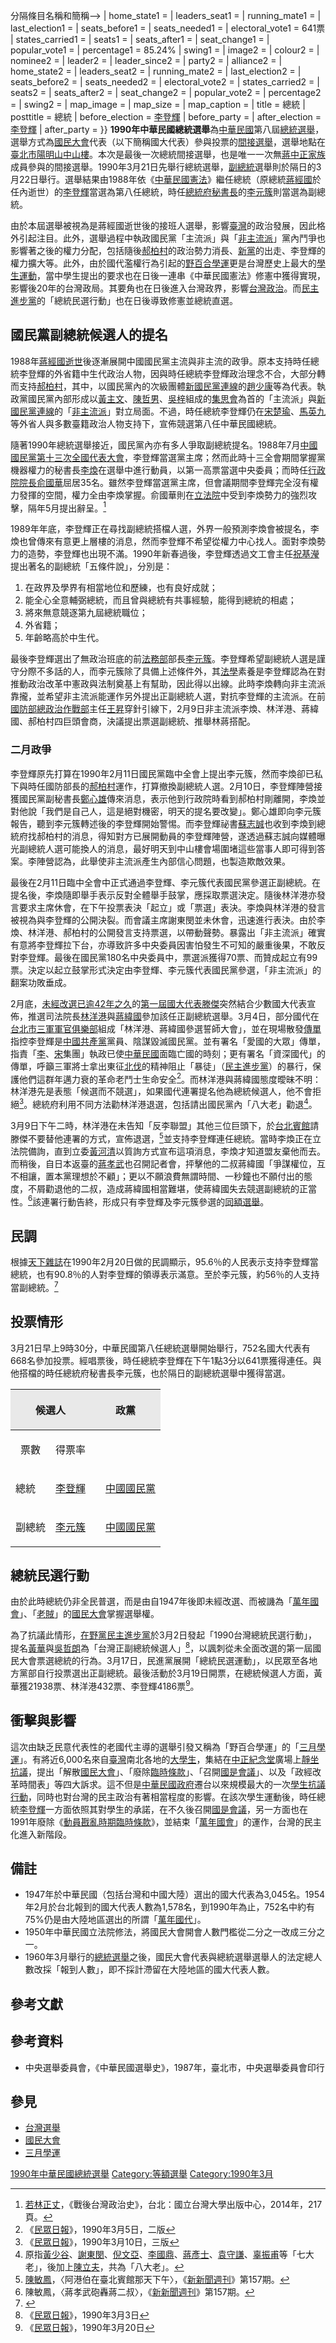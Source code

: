 {{Infobox election
| box_width = 
| election_name = 1990年中華民國第八任總統選舉
| country = 中華民國
| flag_year = 
| type  = presidential
| ongoing = no
| party_colour = yes
| previous_election = 1984年中華民國總統選舉
| previous_year = 1984年
| next_election = 1996年中華民國總統選舉
| next_year = 1996年
| seats_for_election = 668 voters
| election_date = 1990年3月21日
| turnout = 95.96%
| image1  =[[File:總統李登輝先生玉照_(國民大會實錄).jpg|170x170px]]
| colour1 = 000099
| nominee1 = [[李登輝|李登輝]]
| leader1 = 
| leader_since1 = 
| party1 = {{KMT}}
| alliance1 = <!--用{{!}}分隔條目名稱和簡稱-->
| home_state1 = 
| leaders_seat1 = 
| running_mate1 = 
| last_election1 = 
| seats_before1 =
| seats_needed1 = 
| electoral_vote1 = 641票
| states_carried1 = 
| seats1 = 
| seats_after1 = 
| seat_change1 = 
| popular_vote1 = 
| percentage1 = 85.24%
| swing1             = 
| image2 = 
| colour2 = 
| nominee2 = 
| leader2 = 
| leader_since2 = 
| party2 = <!--用{{!}}分隔條目名稱和簡稱-->
| alliance2 = <!--用{{!}}分隔條目名稱和簡稱-->
| home_state2 = 
| leaders_seat2 = 
| running_mate2 = 
| last_election2 = 
| seats_before2 =
| seats_needed2 = 
| electoral_vote2 = 
| states_carried2 = 
| seats2 = 
| seats_after2 = 
| seat_change2 = 
| popular_vote2 = 
| percentage2 = 
| swing2 = 
| map_image          = 
| map_size           = 
| map_caption        = 
| title = 總統
| posttitle = 總統
| before_election = [[李登輝|李登輝]]
| before_party ={{KMT}}
| after_election = [[李登輝|李登輝]]
| after_party ={{KMT}}
}}
'''1990年中華民國總統選舉'''為[[中華民國|中華民國]]第八屆[[中華民國總統|總統]][[選舉|選舉]]，選舉方式為[[國民大會|國民大會]]代表（以下簡稱國大代表）參與投票的[[間接選舉|間接選舉]]，選舉地點在[[臺北市|臺北市]][[陽明山|陽明山]][[中山樓_(臺北市)|中山樓]]。本次是最後一次總統間接選舉，也是唯一一次無[[蔣中正家族|蔣中正家族]]成員參與的間接選舉。1990年3月21日先舉行總統選舉，[[中華民國副總統|副總統]]選舉則於隔日的3月22日舉行。選舉結果由1988年依《[[中華民國憲法|中華民國憲法]]》繼任總統（原總統[[蔣經國|蔣經國]]於任內逝世）的[[李登輝|李登輝]]當選為第八任總統，時任[[中華民國總統府秘書長|總統府秘書長]]的[[李元簇|李元簇]]則當選為副總統。

由於本屆選舉被視為是蔣經國逝世後的接班人選舉，影響[[臺灣|臺灣]]的政治發展，因此格外引起注目。此外，選舉過程中執政國民黨「主流派」與「[[非主流派_(中國國民黨)|非主流派]]」黨內鬥爭也影響著之後的權力分配，包括隨後[[郝柏村|郝柏村]]的政治勢力消長、[[新黨|新黨]]的出走、李登輝的權力擴大等。此外，由於國代濫權行為引起的[[野百合學運|野百合學運]]更是台灣歷史上最大的[[學生運動|學生運動]]，當中學生提出的要求也在日後一連串《中華民國憲法》修憲中獲得實現，影響後20年的台灣政局。其要角也在日後進入台灣政界，影響[[台灣政治|台灣政治]]。而[[民主進步黨|民主進步黨]]的「總統民選行動」也在日後導致修憲並總統直選。

== 國民黨副總統候選人的提名 ==
1988年[[蔣經國之死|蔣經國逝世]]後逐漸展開中國國民黨主流與非主流的政爭。原本支持時任總統李登輝的外省籍中生代政治人物，因與時任總統李登輝政治理念不合，大部分轉而支持[[郝柏村|郝柏村]]，其中，以國民黨內的次級團體[[新國民黨連線|新國民黨連線]]的[[趙少康|趙少康]]等為代表。執政黨國民黨內部形成以[[黃主文|黃主文]]、[[陳哲男|陳哲男]]、[[吳梓|吳梓]]組成的[[集思會|集思會]]為首的「主流派」與[[新國民黨連線|新國民黨連線]]的「[[非主流派_(中國國民黨)|非主流派]]」對立局面。不過，時任總統李登輝仍在[[宋楚瑜|宋楚瑜]]、[[馬英九|馬英九]]等外省人與多數臺籍政治人物支持下，宣佈競選第八任中華民國總統。

隨著1990年總統選舉接近，國民黨內亦有多人爭取副總統提名。1988年7月[[中國國民黨第十三次全國代表大會|中國國民黨第十三次全國代表大會]]，李登輝當選黨主席；然而此時十三全會期間掌握黨機器權力的秘書長[[李煥|李煥]]在選舉中進行動員，以第一高票當選中央委員；而時任[[行政院院長|行政院院長]][[俞國華|俞國華]]屈居35名。雖然李登輝當選黨主席，但會議期間李登輝完全沒有權力發揮的空間，權力全由李煥掌握。俞國華則在[[立法院|立法院]]中受到李煥勢力的強烈攻擊，隔年5月提出辭呈。<ref>[[若林正丈|若林正丈]]，《戰後台灣政治史》，台北：國立台灣大學出版中心，2014年，217頁。</ref>

1989年年底，李登輝正在尋找副總統搭檔人選，外界一般預測李煥會被提名，李煥也曾傳來有意更上層樓的消息，然而李登輝不希望從權力中心找人。{{r|李|page=72}}面對李煥勢力的造勢，李登輝也出現不滿。1990年新春過後，李登輝透過文工會主任[[祝基瀅|祝基瀅]]提出著名的副總統「五條件說」，分別是：
#在政界及學界有相當地位和歷練，也有良好成就；
#能全心全意輔弼總統，而且曾與總統有共事經驗，能得到總統的相處；
#將來無意競逐第九屆總統職位；
#外省籍；
#年齡略高於中生代。

最後李登輝選出了無政治班底的前[[中華民國法務部|法務部]]部長[[李元簇|李元簇]]。李登輝希望副總統人選是謹守分際不多話的人，而李元簇除了具備上述條件外，其[[法學|法學]]素養是李登輝認為在對推動政治改革中憲政與法制奠基上有幫助，因此得以出線。{{r|李|page=72}}此時李煥轉向非主流派靠攏，並希望非主流派能運作另外提出正副總統人選，對抗李登輝的主流派。在前[[國防部總政治作戰部|國防部總政治作戰部]]主任[[王昇|王昇]]穿針引線下，2月9日非主流派李煥、林洋港、蔣緯國、郝柏村四巨頭會商，決議提出票選副總統、推舉林蔣搭配。{{r|派|page=203}}

=== 二月政爭 ===
{{Main|二月政爭}}
李登輝原先打算在1990年2月11日國民黨臨中全會上提出李元簇，然而李煥卻已私下與時任國防部長的[[郝柏村|郝柏村]]運作，打算撤換副總統人選。2月10日，李登輝陣營接獲國民黨副秘書長[[鄭心雄|鄭心雄]]傳來消息，表示他到行政院時看到郝柏村剛離開，李煥並對他說「我們是自己人，這是絕對機密，明天的提名要改變」。鄭心雄即向李元簇報告，聽到李元簇轉述後的李登輝開始警惕。{{r|李|page=73}}而李登輝祕書[[蘇志誠|蘇志誠]]也收到李煥到總統府找郝柏村的消息，得知對方已展開動員的李登輝陣營，遂透過蘇志誠向媒體曝光副總統人選可能換人的消息，最好明天到中山樓會場圍堵這些當事人即可得到答案。李陣營認為，此舉使非主流派產生內部信心問題，也製造欺敵效果。{{r|李|page=74}}

最後在2月11日臨中全會中正式通過李登輝、李元簇代表國民黨參選正副總統。{{r|李|page=75}}在提名後，李煥隨即舉手表示反對全體舉手鼓掌，應採取票選決定。隨後林洋港亦發言要求主席休會，在下午投票表決「起立」或「票選」表決。李煥與林洋港的發言被視為與李登輝的公開決裂。{{r|派|page=201}}而會議主席謝東閔並未休會，迅速進行表決。由於李煥、林洋港、郝柏村的公開發言支持票選，以帶動聲勢。暴露出「非主流派」確實有意將李登輝拉下台，亦導致許多中央委員因害怕發生不可知的嚴重後果，不敢反對李登輝。{{r|兵|page=155}}最後在國民黨180名中央委員中，票選派獲得70票、而贊成起立有99票。{{r|派|page=201}}決定以起立鼓掌形式決定由李登輝、李元簇代表國民黨參選，「非主流派」的翻案功敗垂成。

2月底，[[1947年中華民國國民大會代表選舉|未經改選已逾42年之久]]的[[第一屆中華民國國民大會代表|第一屆國大代表]][[滕傑|滕傑]]突然結合少數國大代表宣佈，推選司法院長[[林洋港|林洋港]]與[[蔣緯國|蔣緯國]]參加該任正副總統選舉。3月4日，部分國代在[[台北市|台北市]][[三軍軍官俱樂部|三軍軍官俱樂部]]組成「林洋港、蔣緯國參選誓師大會」，並在現場散發[[傳單|傳單]]指控李登輝是[[中國共產黨|中國共產黨]]黨員、陰謀毀滅國民黨。並有署名「愛國的大眾」傳單，指責「[[李登輝|李]]、[[宋楚瑜|宋]]集團」執政已使[[中華民國|中華民國]]面臨亡國的時刻；更有署名「資深國代」的傳單，呼籲三軍將士拿出東征[[北伐|北伐]]的精神阻止「暴徒」（[[民主進步黨|民主進步黨]]）的暴行，保護他們這群年邁力衰的革命老鬥士生命安全<ref>《[[民眾日報|民眾日報]]》，1990年3月5日，二版</ref>。而林洋港與蔣緯國態度曖昧不明：林洋港先是表態「候選而不競選」，如果國代連署提名他為總統候選人，他不會拒絕<ref>《[[民眾日報|民眾日報]]》，1990年3月10日，三版</ref>。總統府利用不同方法勸林洋港退選，包括請出國民黨內「八大老」勸退<ref>原指[[黃少谷|黃少谷]]、[[謝東閔_(台灣)|謝東閔]]、[[倪文亞|倪文亞]]、[[李國鼎|李國鼎]]、[[蔣彥士|蔣彥士]]、[[袁守謙|袁守謙]]、[[辜振甫|辜振甫]]等「七大老」，後加上[[陳立夫|陳立夫]]，共為「八大老」。</ref>。

3月9日下午二時，林洋港在未告知「反李聯盟」其他三位巨頭下，於[[台北賓館|台北賓館]]請滕傑不要替他連署的方式，宣佈退選，<ref>[[陳敏鳳|陳敏鳳]]，〈阿港伯在臺北賓館那天下午〉，《[[新新聞週刊|新新聞週刊]]》第157期。</ref>並支持李登輝連任總統。當時李煥正在立法院備詢，直到立委[[黃河清_(政治人物)|黃河清]]以質詢方式宣布這項消息，李煥才知道盟友棄他而去。{{r|派|page=204}}而稍後，自日本返臺的[[蔣孝武|蔣孝武]]也召開記者會，抨擊他的二叔蔣緯國「爭謀權位，互不相讓，置本黨理想於不顧」；更以不願浪費無謂時間、一秒鐘也不願付出的態度，不屑勸退他的二叔，造成蔣緯國相當難堪，使蔣緯國失去競選副總統的正當性。<ref>陳敏鳳，〈蔣孝武砲轟蔣二叔〉，《[[新新聞週刊|新新聞週刊]]》第157期。</ref>該連署行動告終，形成只有李登輝及李元簇參選的[[同額選舉|同額選舉]]。

==民調==
根據[[天下雜誌|天下雜誌]]在1990年2月20日做的民調顯示，95.6％的人民表示支持李登輝當總統，也有90.8％的人對李登輝的領導表示滿意。至於李元簇，約56％的人支持當副總統。<ref>{{Cite web |title= 人民眼中的李登輝 |url= https://www.cw.com.tw/article/5038010 |accessdate=2021-10-24 |date=1990-03-01|last= 王怡辰、李瑟 |work=天下雜誌|dead-url=no |archive-url=|archive-date=2020-01-03 }}</ref>

== 投票情形 ==
3月21日早上9時30分，中華民國第八任總統選舉開始舉行，752名國大代表有668名參加投票。經唱票後，時任總統李登輝在下午1點3分以641票獲得連任。與他搭檔的時任總統府秘書長李元簇，也於隔日的副總統選舉中獲得當選。
 {| border="1" cellpadding="4" cellspacing="1" style="margin: 1em 1em 1em 0; background: #f9f9f9; border: 1px #aaa solid; text-align:right; border-collapse: collapse; font-size: 95%;"
|-
! style="background-color:#E9E9E9" align="center" rowspan= 2 colspan=2 | 候選人
! style="background-color:#E9E9E9" align="center" rowspan= 2 colspan=2 | 政黨
! style="background-color:#E9E9E9" align="center" colspan=2 | 得票
! style="background-color:#E9E9E9" align="center" rowspan= 2 | 當選
|- bgcolor=#E9E9E9
|align="center"|票數
|align="center"|得票率
|-
|align="left"| 總統
|align="left"| [[李登輝|李登輝]]
|bgcolor="#000099"|
|align=left| [[中國國民黨|中國國民黨]]
|align="left"| 641
|align="left"| 85.24%
|rowspan=2|[[File:Vote1.png|22px]]
|-
|align="left"| 副總統
|align="left"| [[李元簇|李元簇]]
|bgcolor="#000099"|
|align=left| [[中國國民黨|中國國民黨]]
|align="left"| 602
|align="left"| 80.05%
|}

== 總統民選行動 ==
由於此時總統仍非全民普選，而是由自1947年後即未經改選、而被譏為「[[萬年國會|萬年國會]]」、「[[老賊|老賊]]」的[[國民大會|國民大會]]掌握選舉權。

為了抗議此情形，[[在野黨|在野黨]][[民主進步黨|民主進步黨]]於3月2日發起「1990台灣總統民選行動」，提名[[黃明宗|黃華]]與[[吳哲朗|吳哲朗]]為「台灣正副總統候選人」<ref>《[[民眾日報|民眾日報]]》，1990年3月3日</ref>，以諷刺從未全面改選的第一屆國民大會票選總統的行為。3月17日，民進黨展開「總統民選運動」，以民眾至各地方黨部自行投票選出正副總統。最後活動於3月19日開票，在總統候選人方面，黃華獲21938票、林洋港432票、李登輝4186票<ref>《[[民眾日報|民眾日報]]》，1990年3月20日</ref>。

==衝擊與影響==
這次由缺乏民意代表性的老國代主導的選舉引發又稱為「野百合學運」的「[[三月學運|三月學運]]」。有將近6,000名來自[[臺灣|臺灣]]南北各地的[[大學生|大學生]]，集結在[[中正紀念堂|中正紀念堂]]廣場上[[靜坐_(示威)|靜坐]][[示威|抗議]]，提出「解散[[國民大會|國民大會]]」、「廢除[[臨時條款|臨時條款]]」、「召開[[國是會議|國是會議]]」、以及「政經改革時間表」等四大訴求。這不但是[[中華民國政府|中華民國政府]]遷台以來規模最大的一次[[野百合學運|學生抗議行動]]，同時也對台灣的民主政治有著相當程度的影響。在該次學生運動後，時任總統[[李登輝|李登輝]]一方面依照其對學生的承諾，在不久後召開[[國是會議|國是會議]]，另一方面也在1991年廢除《[[動員戡亂時期臨時條款|動員戡亂時期臨時條款]]》，並結束「[[萬年國會|萬年國會]]」的運作，台灣的民主化進入新階段。

== 備註 ==
*1947年於中華民國（包括台灣和中國大陸）選出的國大代表為3,045名。1954年2月於台北報到的國大代表人數為1,578名，到1990年為止，752名中約有75%仍是由大陸地區選出的所謂「[[萬年國代|萬年國代]]」。
*1950年中華民國立法院修法，將國民大會開會人數門檻從二分之一改成三分之一。
*1960年3月舉行的[[1960年中華民國總統選舉|總統選舉]]之後，國民大會代表與總統選舉選舉人的法定總人數改採「報到人數」，即不採計滯留在大陸地區的國大代表人數。

==參考文獻==
{{Reflist|2|refs=
<ref name="李">{{cite book |title=《李登輝執政告白實錄》|author=鄒景雯 |publisher=印刻出版 |isbn= |date=2001年5月}}</ref>
<ref name="派">{{cite book |title=《派系政治與臺灣政治變遷》|author=[[陳明通|陳明通]] |publisher=月旦出版 |isbn= 957-696-166-1|date=1995年10月修訂一版}}</ref>
<ref name="兵">{{cite book |title=《李登輝兵法－李、郝軍權爭霸戰》|author=[[張友驊|張友驊]] |publisher=新高地出版社 |isbn= |date=1992年12月}}</ref>
}}

== 參考資料 ==
*中央選舉委員會，《中華民國選舉史》，1987年，臺北市，中央選舉委員會印行

== 參見 ==
*[[台灣選舉|台灣選舉]]
*[[國民大會|國民大會]]
*[[三月學運|三月學運]]

{{中華民國總統選舉}}
 
{{李登輝}}

[[Category:1990年中華民國總統選舉|]]
[[Category:等額選舉|Category:等額選舉]]
[[Category:1990年3月|Category:1990年3月]]